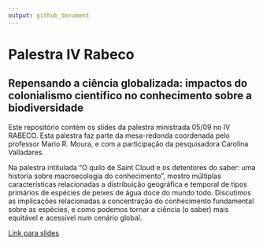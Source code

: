 ```yaml
---
output: github_document
---
```


# Palestra IV Rabeco

## Repensando a ciência globalizada: impactos do colonialismo científico no conhecimento sobre a biodiversidade

Este repositório contém os slides da palestra ministrada 05/09 no IV RABECO. Esta palestra faz parte da mesa-redonda coordenada pelo professor Mario R. Moura, e com a participação da pesquisadora Carolina Valladares.

Na palestra intitulada "O quilo de Saint Cloud e os detentores do saber: uma historia sobre macroecologia do conhecimento", mostro múltiplas características relacionadas a distribuição geográfica e temporal de tipos primários de espécies de peixes de água doce do mundo todo. Discutimos as implicações relacionadas a concentração do conhecimento fundamental sobre as espécies, e como podemos tornar a ciência (o saber) mais equitável e acessível num cenário global.

[Link para slides](https://gabrielnakamura.github.io/Palestra_rabeco2024/)

